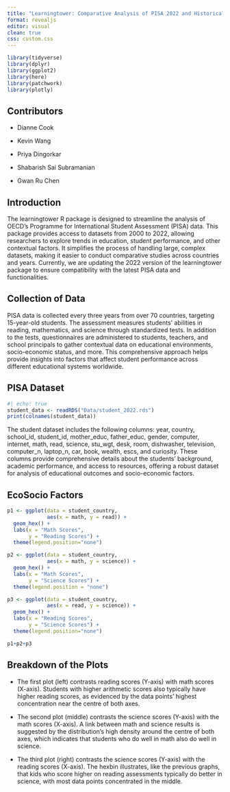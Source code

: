 ```yaml
---
title: "Learningtower: Comparative Analysis of PISA 2022 and Historical Data"
format: revealjs
editor: visual
clean: true
css: custom.css
---
```



```r
library(tidyverse)
library(dplyr)
library(ggplot2)
library(here)
library(patchwork)
library(plotly)
```


## Contributors

-   Dianne Cook

-   Kevin Wang

-   Priya Dingorkar

-   Shabarish Sai Subramanian

-   Gwan Ru Chen

## Introduction

The learningtower R package is designed to streamline the analysis of OECD's Programme for International Student Assessment (PISA) data. This package provides access to datasets from 2000 to 2022, allowing researchers to explore trends in education, student performance, and other contextual factors. It simplifies the process of handling large, complex datasets, making it easier to conduct comparative studies across countries and years. Currently, we are updating the 2022 version of the learningtower package to ensure compatibility with the latest PISA data and functionalities.

## Collection of Data

PISA data is collected every three years from over 70 countries, targeting 15-year-old students. The assessment measures students' abilities in reading, mathematics, and science through standardized tests. In addition to the tests, questionnaires are administered to students, teachers, and school principals to gather contextual data on educational environments, socio-economic status, and more. This comprehensive approach helps provide insights into factors that affect student performance across different educational systems worldwide.

## PISA Dataset

```r
#| echo: true
student_data <- readRDS("Data/student_2022.rds")
print(colnames(student_data))
```

The student dataset includes the following columns: year, country, school_id, student_id, mother_educ, father_educ, gender, computer, internet, math, read, science, stu_wgt, desk, room, dishwasher, television, computer_n, laptop_n, car, book, wealth, escs, and curiosity. These columns provide comprehensive details about the students' background, academic performance, and access to resources, offering a robust dataset for analysis of educational outcomes and socio-economic factors.




## EcoSocio Factors

```r
p1 <- ggplot(data = student_country,
             aes(x = math, y = read)) +
  geom_hex() +
  labs(x = "Math Scores",
       y = "Reading Scores") +
  theme(legend.position="none")

p2 <- ggplot(data = student_country,
             aes(x = math, y = science)) +
  geom_hex() +
  labs(x = "Math Scores",
       y = "Science Scores") +
  theme(legend.position = "none")

p3 <- ggplot(data = student_country,
             aes(x = read, y = science)) +
  geom_hex() +
  labs(x = "Reading Scores",
       y = "Science Scores") +
  theme(legend.position="none")

p1+p2+p3
```

## Breakdown of the Plots

- The first plot (left) contrasts reading scores (Y-axis) with math scores (X-axis). Students with higher arithmetic scores also typically have higher reading scores, as evidenced by the data points' highest concentration near the centre of both axes.

- The second plot (middle) contrasts the science scores (Y-axis) with the math scores (X-axis). A link between math and science results is suggested by the distribution's high density around the centre of both axes, which indicates that students who do well in math also do well in science.

- The third plot (right) contrasts the science scores (Y-axis) with the reading scores (X-axis). The hexbin illustrates, like the previous graphs, that kids who score higher on reading assessments typically do better in science, with most data points concentrated in the middle.




